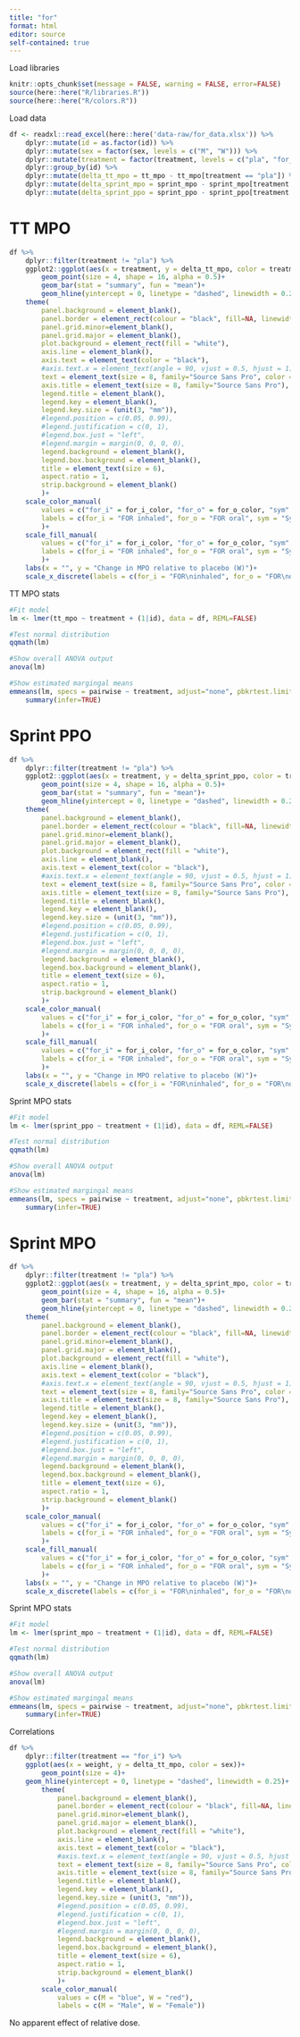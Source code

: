 ```yaml
---
title: "for"
format: html
editor: source
self-contained: true
---
```


Load libraries
```r
knitr::opts_chunk$set(message = FALSE, warning = FALSE, error=FALSE)
source(here::here("R/libraries.R"))
source(here::here("R/colors.R"))
```

Load data
```r
df <- readxl::read_excel(here::here('data-raw/for_data.xlsx')) %>% 
    dplyr::mutate(id = as.factor(id)) %>% 
    dplyr::mutate(sex = factor(sex, levels = c("M", "W"))) %>%
    dplyr::mutate(treatment = factor(treatment, levels = c("pla", "for_i", "for_o", "sym", "man"))) %>%
    dplyr::group_by(id) %>% 
    dplyr::mutate(delta_tt_mpo = tt_mpo - tt_mpo[treatment == "pla"]) %>% 
    dplyr::mutate(delta_sprint_mpo = sprint_mpo - sprint_mpo[treatment == "pla"]) %>% 
    dplyr::mutate(delta_sprint_ppo = sprint_ppo - sprint_ppo[treatment == "pla"])

```

# TT MPO
```r
df %>% 
    dplyr::filter(treatment != "pla") %>% 
    ggplot2::ggplot(aes(x = treatment, y = delta_tt_mpo, color = treatment, fill = treatment))+
        geom_point(size = 4, shape = 16, alpha = 0.5)+
        geom_bar(stat = "summary", fun = "mean")+
        geom_hline(yintercept = 0, linetype = "dashed", linewidth = 0.25)+
    theme(
        panel.background = element_blank(),
        panel.border = element_rect(colour = "black", fill=NA, linewidth = 0.25),
        panel.grid.minor=element_blank(),
        panel.grid.major = element_blank(),
        plot.background = element_rect(fill = "white"),
        axis.line = element_blank(),
        axis.text = element_text(color = "black"),
        #axis.text.x = element_text(angle = 90, vjust = 0.5, hjust = 1),
        text = element_text(size = 8, family="Source Sans Pro", color = "black"),
        axis.title = element_text(size = 8, family="Source Sans Pro"),
        legend.title = element_blank(),
        legend.key = element_blank(),
        legend.key.size = (unit(3, "mm")),
        #legend.position = c(0.05, 0.99), 
        #legend.justification = c(0, 1), 
        #legend.box.just = "left", 
        #legend.margin = margin(0, 0, 0, 0),
        legend.background = element_blank(),
        legend.box.background = element_blank(),
        title = element_text(size = 6),
        aspect.ratio = 1,
        strip.background = element_blank()
        )+
    scale_color_manual(
        values = c("for_i" = for_i_color, "for_o" = for_o_color, "sym" = sym_color, man = mannitol_color),
        labels = c(for_i = "FOR inhaled", for_o = "FOR oral", sym = "Symbicort", man = "Mannitol")
        )+
    scale_fill_manual(
        values = c("for_i" = for_i_color, "for_o" = for_o_color, "sym" = sym_color, man = mannitol_color),
        labels = c(for_i = "FOR inhaled", for_o = "FOR oral", sym = "Symbicort", man = "Mannitol")
        )+
    labs(x = "", y = "Change in MPO relative to placebo (W)")+
    scale_x_discrete(labels = c(for_i = "FOR\ninhaled", for_o = "FOR\noral", sym = "Symbicort", man = "Mannitol"))

```

TT MPO stats
```r
#Fit model
lm <- lmer(tt_mpo ~ treatment + (1|id), data = df, REML=FALSE)

#Test normal distribution
qqmath(lm)

#Show overall ANOVA output
anova(lm)

#Show estimated margingal means
emmeans(lm, specs = pairwise ~ treatment, adjust="none", pbkrtest.limit = 5000, lmerTest.limit = 5000) %>% 
    summary(infer=TRUE)

```

# Sprint PPO
```r
df %>% 
    dplyr::filter(treatment != "pla") %>% 
    ggplot2::ggplot(aes(x = treatment, y = delta_sprint_ppo, color = treatment, fill = treatment))+
        geom_point(size = 4, shape = 16, alpha = 0.5)+
        geom_bar(stat = "summary", fun = "mean")+
        geom_hline(yintercept = 0, linetype = "dashed", linewidth = 0.25)+
    theme(
        panel.background = element_blank(),
        panel.border = element_rect(colour = "black", fill=NA, linewidth = 0.25),
        panel.grid.minor=element_blank(),
        panel.grid.major = element_blank(),
        plot.background = element_rect(fill = "white"),
        axis.line = element_blank(),
        axis.text = element_text(color = "black"),
        #axis.text.x = element_text(angle = 90, vjust = 0.5, hjust = 1),
        text = element_text(size = 8, family="Source Sans Pro", color = "black"),
        axis.title = element_text(size = 8, family="Source Sans Pro"),
        legend.title = element_blank(),
        legend.key = element_blank(),
        legend.key.size = (unit(3, "mm")),
        #legend.position = c(0.05, 0.99), 
        #legend.justification = c(0, 1), 
        #legend.box.just = "left", 
        #legend.margin = margin(0, 0, 0, 0),
        legend.background = element_blank(),
        legend.box.background = element_blank(),
        title = element_text(size = 6),
        aspect.ratio = 1,
        strip.background = element_blank()
        )+
    scale_color_manual(
        values = c("for_i" = for_i_color, "for_o" = for_o_color, "sym" = sym_color, man = mannitol_color),
        labels = c(for_i = "FOR inhaled", for_o = "FOR oral", sym = "Symbicort", man = "Mannitol")
        )+
    scale_fill_manual(
        values = c("for_i" = for_i_color, "for_o" = for_o_color, "sym" = sym_color, man = mannitol_color),
        labels = c(for_i = "FOR inhaled", for_o = "FOR oral", sym = "Symbicort", man = "Mannitol")
        )+
    labs(x = "", y = "Change in MPO relative to placebo (W)")+
    scale_x_discrete(labels = c(for_i = "FOR\ninhaled", for_o = "FOR\noral", sym = "Symbicort", man = "Mannitol"))
```

Sprint MPO stats
```r
#Fit model
lm <- lmer(sprint_ppo ~ treatment + (1|id), data = df, REML=FALSE)

#Test normal distribution
qqmath(lm)

#Show overall ANOVA output
anova(lm)

#Show estimated margingal means
emmeans(lm, specs = pairwise ~ treatment, adjust="none", pbkrtest.limit = 5000, lmerTest.limit = 5000) %>% 
    summary(infer=TRUE)

```

# Sprint MPO
```r
df %>% 
    dplyr::filter(treatment != "pla") %>% 
    ggplot2::ggplot(aes(x = treatment, y = delta_sprint_mpo, color = treatment, fill = treatment))+
        geom_point(size = 4, shape = 16, alpha = 0.5)+
        geom_bar(stat = "summary", fun = "mean")+
        geom_hline(yintercept = 0, linetype = "dashed", linewidth = 0.25)+
    theme(
        panel.background = element_blank(),
        panel.border = element_rect(colour = "black", fill=NA, linewidth = 0.25),
        panel.grid.minor=element_blank(),
        panel.grid.major = element_blank(),
        plot.background = element_rect(fill = "white"),
        axis.line = element_blank(),
        axis.text = element_text(color = "black"),
        #axis.text.x = element_text(angle = 90, vjust = 0.5, hjust = 1),
        text = element_text(size = 8, family="Source Sans Pro", color = "black"),
        axis.title = element_text(size = 8, family="Source Sans Pro"),
        legend.title = element_blank(),
        legend.key = element_blank(),
        legend.key.size = (unit(3, "mm")),
        #legend.position = c(0.05, 0.99), 
        #legend.justification = c(0, 1), 
        #legend.box.just = "left", 
        #legend.margin = margin(0, 0, 0, 0),
        legend.background = element_blank(),
        legend.box.background = element_blank(),
        title = element_text(size = 6),
        aspect.ratio = 1,
        strip.background = element_blank()
        )+
    scale_color_manual(
        values = c("for_i" = for_i_color, "for_o" = for_o_color, "sym" = sym_color, man = mannitol_color),
        labels = c(for_i = "FOR inhaled", for_o = "FOR oral", sym = "Symbicort", man = "Mannitol")
        )+
    scale_fill_manual(
        values = c("for_i" = for_i_color, "for_o" = for_o_color, "sym" = sym_color, man = mannitol_color),
        labels = c(for_i = "FOR inhaled", for_o = "FOR oral", sym = "Symbicort", man = "Mannitol")
        )+
    labs(x = "", y = "Change in MPO relative to placebo (W)")+
    scale_x_discrete(labels = c(for_i = "FOR\ninhaled", for_o = "FOR\noral", sym = "Symbicort", man = "Mannitol"))
```

Sprint MPO stats
```r
#Fit model
lm <- lmer(sprint_mpo ~ treatment + (1|id), data = df, REML=FALSE)

#Test normal distribution
qqmath(lm)

#Show overall ANOVA output
anova(lm)

#Show estimated margingal means
emmeans(lm, specs = pairwise ~ treatment, adjust="none", pbkrtest.limit = 5000, lmerTest.limit = 5000) %>% 
    summary(infer=TRUE)

```
Correlations
```r
df %>% 
    dplyr::filter(treatment == "for_i") %>% 
    ggplot(aes(x = weight, y = delta_tt_mpo, color = sex))+
        geom_point(size = 4)+
    geom_hline(yintercept = 0, linetype = "dashed", linewidth = 0.25)+
        theme(
            panel.background = element_blank(),
            panel.border = element_rect(colour = "black", fill=NA, linewidth = 0.25),
            panel.grid.minor=element_blank(),
            panel.grid.major = element_blank(),
            plot.background = element_rect(fill = "white"),
            axis.line = element_blank(),
            axis.text = element_text(color = "black"),
            #axis.text.x = element_text(angle = 90, vjust = 0.5, hjust = 1),
            text = element_text(size = 8, family="Source Sans Pro", color = "black"),
            axis.title = element_text(size = 8, family="Source Sans Pro"),
            legend.title = element_blank(),
            legend.key = element_blank(),
            legend.key.size = (unit(3, "mm")),
            #legend.position = c(0.05, 0.99), 
            #legend.justification = c(0, 1), 
            #legend.box.just = "left", 
            #legend.margin = margin(0, 0, 0, 0),
            legend.background = element_blank(),
            legend.box.background = element_blank(),
            title = element_text(size = 6),
            aspect.ratio = 1,
            strip.background = element_blank()
            )+
        scale_color_manual(
            values = c(M = "blue", W = "red"),
            labels = c(M = "Male", W = "Female"))

```
No apparent effect of relative dose.
